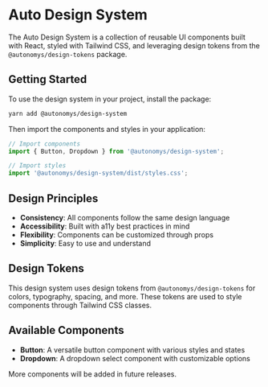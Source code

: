 
<Meta title="Introduction" />

# Auto Design System

The Auto Design System is a collection of reusable UI components built with React, styled with Tailwind CSS, and leveraging design tokens from the `@autonomys/design-tokens` package.

## Getting Started

To use the design system in your project, install the package:

```bash
yarn add @autonomys/design-system
```

Then import the components and styles in your application:

```jsx
// Import components
import { Button, Dropdown } from '@autonomys/design-system';

// Import styles
import '@autonomys/design-system/dist/styles.css';
```

## Design Principles

- **Consistency**: All components follow the same design language
- **Accessibility**: Built with a11y best practices in mind
- **Flexibility**: Components can be customized through props
- **Simplicity**: Easy to use and understand

## Design Tokens

This design system uses design tokens from `@autonomys/design-tokens` for colors, typography, spacing, and more. These tokens are used to style components through Tailwind CSS classes.

## Available Components

- **Button**: A versatile button component with various styles and states
- **Dropdown**: A dropdown select component with customizable options

More components will be added in future releases. 